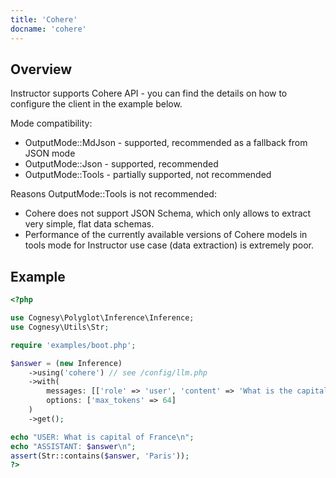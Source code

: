 ```yaml
---
title: 'Cohere'
docname: 'cohere'
---
```


## Overview

Instructor supports Cohere API - you can find the details on how to configure
the client in the example below.

Mode compatibility:
 - OutputMode::MdJson - supported, recommended as a fallback from JSON mode
 - OutputMode::Json - supported, recommended
 - OutputMode::Tools - partially supported, not recommended

Reasons OutputMode::Tools is not recommended:

 - Cohere does not support JSON Schema, which only allows to extract very simple, flat data schemas.
 - Performance of the currently available versions of Cohere models in tools mode for Instructor use case (data extraction) is extremely poor.


## Example

```php
<?php

use Cognesy\Polyglot\Inference\Inference;
use Cognesy\Utils\Str;

require 'examples/boot.php';

$answer = (new Inference)
    ->using('cohere') // see /config/llm.php
    ->with(
        messages: [['role' => 'user', 'content' => 'What is the capital of France']],
        options: ['max_tokens' => 64]
    )
    ->get();

echo "USER: What is capital of France\n";
echo "ASSISTANT: $answer\n";
assert(Str::contains($answer, 'Paris'));
?>
```